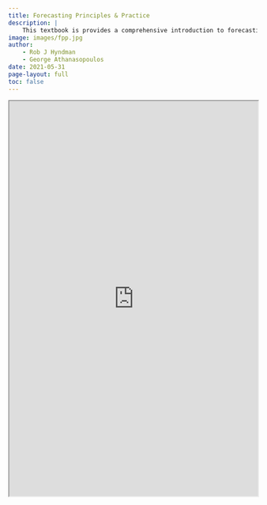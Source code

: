 ```yaml
---
title: Forecasting Principles & Practice
description: |
    This textbook is provides a comprehensive introduction to forecasting methods and presents enough information about each method for readers to be able to use them sensibly.
image: images/fpp.jpg
author:
    - Rob J Hyndman
    - George Athanasopoulos
date: 2021-05-31
page-layout: full
toc: false
---
```


```{=html}
<iframe width="100%" height="800" src="https://otexts.com/fpppy/" title="Forecasting Principles & Practice"></iframe>
```
